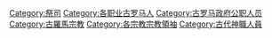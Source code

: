 [[Category:祭司|Category:祭司]]
[[Category:各职业古罗马人|Category:各职业古罗马人]]
[[Category:古罗马政府公职人员|Category:古罗马政府公职人员]]
[[Category:古羅馬宗教|Category:古羅馬宗教]]
[[Category:各宗教宗教領袖|Category:各宗教宗教領袖]]
[[Category:古代神職人員|Category:古代神職人員]]